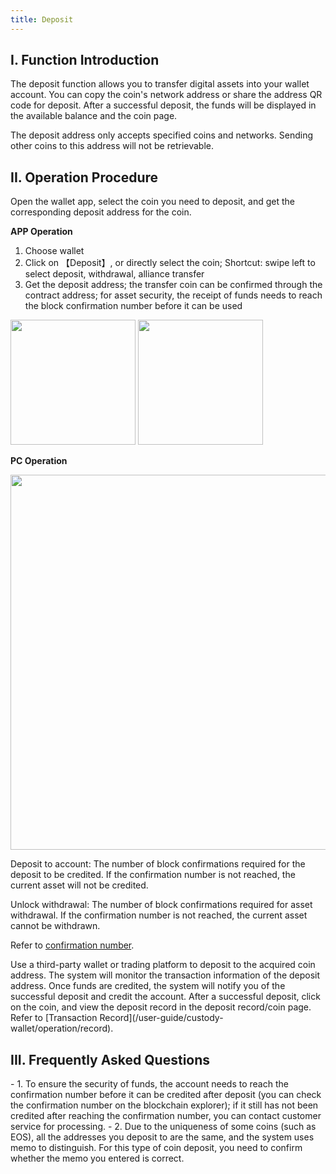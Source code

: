 ```yaml
---
title: Deposit
---
```


## I. Function Introduction

The deposit function allows you to transfer digital assets into your wallet account. 
You can copy the coin's network address or share the address QR code for deposit. After a successful deposit, the funds will be displayed in the available balance and the coin page.

<Note>
The deposit address only accepts specified coins and networks. Sending other coins to this address will not be retrievable.
</Note>

## II. Operation Procedure

<Steps>

<Step title="Select Coin and Get Deposit Address">
Open the wallet app, select the coin you need to deposit, and get the corresponding deposit address for the coin.

**APP Operation**
1. Choose wallet	
2. Click on 【Deposit】, or directly select the coin; Shortcut: swipe left to select deposit, withdrawal, alliance transfer	
3. Get the deposit address; the transfer coin can be confirmed through the contract address; for asset security, the receipt of funds needs to reach the block confirmation number before it can be used

<div className="w-full flex items-center justify-center">
    <CardGroup cols={2}>
        <img src="/images/custody-guide/deposit2en.png" width="200"/>
        <img src="/images/custody-guide/deposit3en.png" width="200"/>
    </CardGroup>
</div>


**PC Operation**
<div className="w-full flex items-center justify-center">
<img src="/images/custody-guide/deposit4en.png" width="600"/>
</div>


Deposit to account: The number of block confirmations required for the deposit to be credited. If the confirmation number is not reached, the current asset will not be credited.

Unlock withdrawal: The number of block confirmations required for asset withdrawal. If the confirmation number is not reached, the current asset cannot be withdrawn.

Refer to [confirmation number](help-center/manage-joint/account-transfer/confirmation).

</Step>

<Step title="Make a Deposit">
Use a third-party wallet or trading platform to deposit to the acquired coin address.

</Step>

<Step title="System Monitors Transaction Information">
The system will monitor the transaction information of the deposit address. Once funds are credited, the system will notify you of the successful deposit and credit the account.
</Step>

<Step title="Check Deposit Record">
After a successful deposit, click on the coin, and view the deposit record in the deposit record/coin page. Refer to [Transaction Record](/user-guide/custody-wallet/operation/record).
</Step>

</Steps>

## III. Frequently Asked Questions

<Accordion title="What to do if the deposit is successful but the balance account is not credited?">
- 1. To ensure the security of funds, the account needs to reach the confirmation number before it can be credited after deposit (you can check the confirmation number on the blockchain explorer); if it still has not been credited after reaching the confirmation number, you can contact customer service for processing.
- 2. Due to the uniqueness of some coins (such as EOS), all the addresses you deposit to are the same, and the system uses memo to distinguish. For this type of coin deposit, you need to confirm whether the memo you entered is correct.
</Accordion>